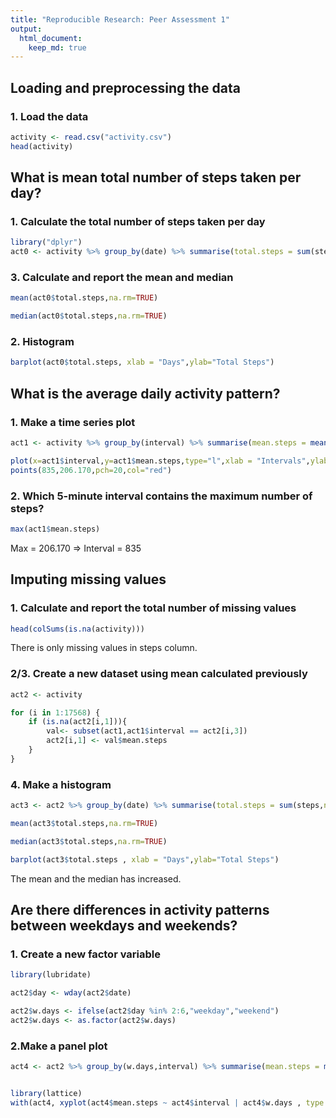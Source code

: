 ```yaml
---
title: "Reproducible Research: Peer Assessment 1"
output: 
  html_document:
    keep_md: true
---
```



## Loading and preprocessing the data

### 1. Load the data

```r
activity <- read.csv("activity.csv")
head(activity)
```


## What is mean total number of steps taken per day?

### 1. Calculate the total number of steps taken per day

```r
library("dplyr")
act0 <- activity %>% group_by(date) %>% summarise(total.steps = sum(steps,na.rm=TRUE))
```


### 3.  Calculate and report the mean and median 
```r
mean(act0$total.steps,na.rm=TRUE)
```

```r
median(act0$total.steps,na.rm=TRUE)
```

### 2.  Histogram
```r
barplot(act0$total.steps, xlab = "Days",ylab="Total Steps")
```


## What is the average daily activity pattern?

### 1. Make a time series plot
```r
act1 <- activity %>% group_by(interval) %>% summarise(mean.steps = mean(steps,na.rm=TRUE))
```

```r
plot(x=act1$interval,y=act1$mean.steps,type="l",xlab = "Intervals",ylab="Steps mean")
points(835,206.170,pch=20,col="red")
```

### 2. Which 5-minute interval contains the maximum number of steps?
```r
max(act1$mean.steps)
```

Max = 206.170  =>  Interval = 835


## Imputing missing values

### 1. Calculate and report the total number of missing values
```r
head(colSums(is.na(activity)))
```

There is only missing values in steps column.


### 2/3.  Create a new dataset using mean calculated previously

```r
act2 <- activity

for (i in 1:17568) {
    if (is.na(act2[i,1])){
        val<- subset(act1,act1$interval == act2[i,3])
        act2[i,1] <- val$mean.steps
    }
}
```

### 4. Make a histogram 
```r
act3 <- act2 %>% group_by(date) %>% summarise(total.steps = sum(steps,na.rm=TRUE))
```

```r
mean(act3$total.steps,na.rm=TRUE)
```

```r
median(act3$total.steps,na.rm=TRUE)
```

```r
barplot(act3$total.steps , xlab = "Days",ylab="Total Steps")
```

The mean and the median has increased.

## Are there differences in activity patterns between weekdays and weekends?

### 1. Create a new factor variable 

```r
library(lubridate)

act2$day <- wday(act2$date)

act2$w.days <- ifelse(act2$day %in% 2:6,"weekday","weekend")
act2$w.days <- as.factor(act2$w.days)
```

### 2.Make a panel plot  

```r
act4 <- act2 %>% group_by(w.days,interval) %>% summarise(mean.steps = mean(steps,na.rm=TRUE))


library(lattice)
with(act4, xyplot(act4$mean.steps ~ act4$interval | act4$w.days , type = "l",xlab="Interval",ylab = "Mean steps"))
```










